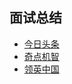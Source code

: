 == 面试总结 ==

* [[interview_toutiao| 今日头条]]
* [[interview_deepshare| 奇点机智]]
* [[interview_linkedin_china| 领英中国]]
